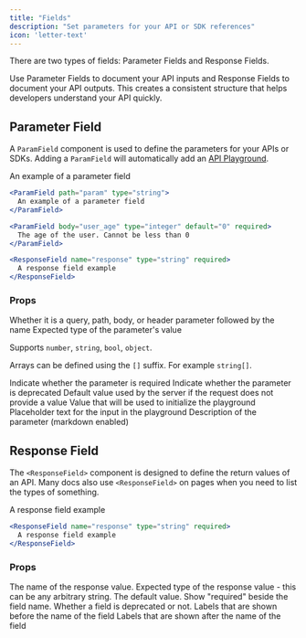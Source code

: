 ```yaml
---
title: "Fields"
description: "Set parameters for your API or SDK references"
icon: 'letter-text'
---
```


There are two types of fields: Parameter Fields and Response Fields.

<Tip>
Use Parameter Fields to document your API inputs and Response Fields to document your API outputs. This creates a consistent structure that helps developers understand your API quickly.
</Tip>

## Parameter Field

A `ParamField` component is used to define the parameters for your APIs or SDKs. Adding a `ParamField` will automatically add an [API Playground](/api-playground/overview).

<ParamField path="param" type="string" required>
  An example of a parameter field
</ParamField>

<RequestExample>

```jsx Path Example
<ParamField path="param" type="string">
  An example of a parameter field
</ParamField>
```

```jsx Body Example
<ParamField body="user_age" type="integer" default="0" required>
  The age of the user. Cannot be less than 0
</ParamField>
```

```jsx Response Example
<ResponseField name="response" type="string" required>
  A response field example
</ResponseField>
```

</RequestExample>

### Props

<ParamField body="query, path, body, or header" type="string">
  Whether it is a query, path, body, or header parameter followed by the name
</ParamField>

<ParamField body="type" type="string">
  Expected type of the parameter's value
  
  Supports `number`, `string`, `bool`, `object`.

  Arrays can be defined using the `[]` suffix. For example `string[]`.
</ParamField>

<ParamField body="required" type="boolean">
  Indicate whether the parameter is required
</ParamField>

<ParamField body="deprecated" type="boolean">
  Indicate whether the parameter is deprecated
</ParamField>

<ParamField body="default" type="string">
  Default value used by the server if the request does not provide a value
</ParamField>

<ParamField body="initialValue" type="any">
  Value that will be used to initialize the playground
</ParamField>

<ParamField body="placeholder" type="string">
  Placeholder text for the input in the playground
</ParamField>

<ParamField body="children" type="string">
  Description of the parameter (markdown enabled)
</ParamField>

## Response Field

The `<ResponseField>` component is designed to define the return values of an API. Many docs also use `<ResponseField>` on pages when you need to list the types of something.

<ResponseField name="response" type="string" required>
  A response field example
</ResponseField>

```jsx
<ResponseField name="response" type="string" required>
  A response field example
</ResponseField>
```

### Props

<ResponseField name="name" type="string" required>
  The name of the response value.
</ResponseField>

<ResponseField name="type" type="string" required>
  Expected type of the response value - this can be any arbitrary string.
</ResponseField>

<ResponseField name="default" type="string">
  The default value.
</ResponseField>

<ResponseField name="required" type="boolean">
  Show "required" beside the field name.
</ResponseField>

<ResponseField name="deprecated" type="boolean">
  Whether a field is deprecated or not.
</ResponseField>

<ResponseField name="pre" type="string[]">
  Labels that are shown before the name of the field
</ResponseField>

<ResponseField name="post" type="string[]">
  Labels that are shown after the name of the field
</ResponseField>
